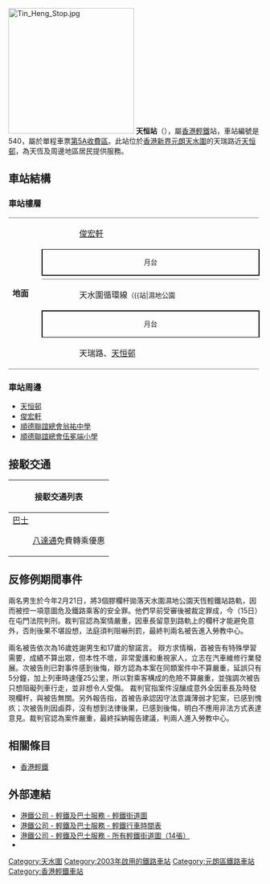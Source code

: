{{Unreferenced|time=2014-04-04T16:12:14+00:00 }}
{{NoteTA
|T=天恒站
|1=月台
|2=天恒}}
{{Infobox station
|name = 天恒
|eng_name = Tin Heng
|linecolour={{輕鐵顏色|705}}
|linecolour2={{輕鐵顏色|706}}
|image = File:Tin Heng Stop 20210321 163203.jpg
|caption = 天恒站（2021年3月）
|borough = {{HKG}}[[新界|新界]][[元朗區|元朗區]]
|address = [[天水圍|天水圍]]天瑞路
|coordinates = {{Coord|22|28|10.92|N|114|0|2.52|E|display=it|type:railwaystation}}
|elevation = 
|operator = [[香港鐵路有限公司|香港鐵路有限公司]]
|lines = {{香港輕鐵路綫|705}}{{香港輕鐵路綫|706}}
|distance = 
|platform = 2個[[側式月台|側式月台]]
|tracks = 2條
|connections = 
|farezone = [[輕鐵第5A收費區|第5A收費區]]
|structure = 地面車站
|hall = 
|depth = 
|levels = 
|interchange = 
|exits = 
|lift = 
|escalator = 
|shop = 
|architect = 
|architectural_style = 
|colour = 
|status = 使用中
|code = 540
|built = 
|opened = 2003年12月7日
|opening = 
|closed = 
|rebuilt = 
|former = 
|passengers = 
|first = {{collapsible list
 |title = 　
 |
{{香港輕鐵路綫|705}}
:05:22<br />
{{香港輕鐵路綫|706}}
:05:31
}}
|last = {{collapsible list
 |title = 　
 |
{{香港輕鐵路綫|705}}
:01:05<br />
{{香港輕鐵路綫|706}}
:01:14
}}
|adjacent = {{Adjacent stations|system=香港輕鐵
|line1=705|left1=濕地公園|right1=天逸
|line2=706|left2=天逸|right2=濕地公園}}
|other_services = 
|route_map = {{Routemap|inline=yes|legend=no|map=
uSTRg\uSTRf~~{{rmr|Licon=U|{{站|濕地公園||香港}}}}
uSTR+BSr\uSTR+BSl
uSTR+BSr\uSTR+BSl
uSTRg\uSTRf~~{{rmr|Licon=D|{{站|天逸}}}}
}}
}}
[[File:Tin_Heng_Stop.jpg|250px]]
'''天恒站'''（{{lang-en|Tin Heng Stop}}），屬[[香港|香港]][[香港輕鐵|輕鐵]]站，車站編號是540，屬於單程車票[[輕鐵第5A收費區|第5A收費區]]。此站位於[[香港|香港]][[新界|新界]][[元朗|元朗]][[天水圍|天水圍]]的天瑞路近[[天恒邨|天恒邨]]，為天恆及周邊地區居民提供服務。

==車站結構==
===車站樓層===
{|cellspacing=0 cellpadding=3
|-
|style="border-top:solid 1px gray;border-bottom:solid 1px gray;" width=50 rowspan=8 valign=top|'''地面'''
|style="border-top:solid 1px gray;" width=50 valign=top|{{出}}
|style="border-top:solid 1px gray;" width=350|[[俊宏軒|俊宏軒]]
|-
|style="border-top:solid 1px black;border-right:solid 2px black;border-left:solid 2px black;border-bottom:solid 2px black;font-size:smaller;" colspan=2  align=center|月台
|-
|style="border-bottom:solid 1px gray;"|
|style="border-bottom:solid 1px gray;"|{{split text|{{月台編號|LR|2}} {{香港輕鐵路綫|705}} 天水圍循環線<small>（{{站|天逸}}）</small>|{{arrow|R}}}}
|-
|{{arrow|L}}
|{{月台編號|LR|1}} {{香港輕鐵路綫|706}} 天水圍循環線<small>（{{站|濕地公園||香港}}）</small>
|-
|style="border-top:solid 2px black;border-right:solid 2px black;border-left:solid 2px black;border-bottom:solid 1px black;font-size:smaller;" colspan=2 align=center|月台
|-
|style="border-bottom:solid 1px gray;"|{{出}}
|style="border-bottom:solid 1px gray;"|天瑞路、[[天恒邨|天恒邨]]
|}

===車站周邊===
*[[天恒邨|天恒邨]]
*[[俊宏軒|俊宏軒]]
*[[順德聯誼總會翁祐中學|順德聯誼總會翁祐中學]]
*[[順德聯誼總會伍冕端小學|順德聯誼總會伍冕端小學]]

==接駁交通==
{| class="mw-collapsible mw-collapsed wikitable" style="background:white; margin: 0 auto; width: auto;"  
! 接駁交通列表
|-
|
;[[香港巴士|巴士]]
{{港鐵巴士簡單列表|K73|K76|K76S}}
:[[八達通|八達通]]免費轉乘優惠
{{九龍新界巴士簡單列表|65X|69C|264R|265B|265M|269A|269B_s|269P|269R|269X|276A|276B|869|B1_s2|N269}}
{{過海隧道巴士簡單列表|967|967X|969_s3|969A|969C_m2|969N|N969}}{{大嶼山巴士簡單列表|A37|E37|E37C|NA37}}
|}

==反修例期間事件==
兩名男生於今年2月21日，將3個膠欄杆拋落天水圍濕地公園天恆輕鐵站路軌，因而被控一項意圖危及鐵路乘客的安全罪。他們早前受審後被裁定罪成，今（15日）在屯門法院判刑。裁判官認為案情嚴重，因車長留意到路軌上的欄杆才能避免意外，否則後果不堪設想，法庭須判阻嚇刑罰，最終判兩名被告進入勞教中心。

兩名被告依次為16歲姓謝男生和17歲的黎諾言。 辯方求情稱，首被告有特殊學習需要，成績不算出眾，但本性不壞，非常愛護和重視家人，立志在汽車維修行業發展。次被告則已對事件感到後悔，辯方認為本案在同類案件中不算嚴重，延誤只有5分鐘，加上列車時速僅25公里，所以對乘客構成的危險不算嚴重，並強調次被告只想阻礙列車行走，並非想令人受傷。 裁判官指案件沒釀成意外全因車長及時發現欄杆，與被告無關。另外報告指，首被告承認因守法意識薄弱才犯案，已感到愧疚；次被告則因鹵莽，沒有想到法律後果，已感到後悔，明白不應用非法方式表達意見。裁判官認為案件嚴重，最終採納報告建議，判兩人進入勞教中心。

==相關條目==
*[[香港輕鐵|香港輕鐵]]

==外部連結==
*[http://www.mtr.com.hk/archive/ch/services/maps/14.gif 港鐵公司 - 輕鐵及巴士服務 - 輕鐵街道圖] {{Wayback|url=http://www.mtr.com.hk/archive/ch/services/maps/14.gif |date=20190519220755 }}
*[http://www.mtr.com.hk/chi/lr_bus/schedule/schedule_index.html 港鐵公司 - 輕鐵及巴士服務 - 輕鐵行車時間表] {{Wayback|url=http://www.mtr.com.hk/chi/lr_bus/schedule/schedule_index.html |date=20081029002605 }}
*[http://www.mtr.com.hk/chi/lr_bus/stmap_index.html 港鐵公司 - 輕鐵及巴士服務 - 所有輕鐵街道圖（14張）] {{Wayback|url=http://www.mtr.com.hk/chi/lr_bus/stmap_index.html |date=20080403033121 }}
*{{Wikia|hkrail|香港鐵路大典|天恆站}}

{{香港輕鐵705綫}}
{{香港輕鐵706綫}}
{{港鐵車站|LRT}}

[[Category:天水圍|Category:天水圍]]
[[Category:2003年啟用的鐵路車站|Category:2003年啟用的鐵路車站]]
[[Category:元朗區鐵路車站|Category:元朗區鐵路車站]]
[[Category:香港輕鐵車站|Category:香港輕鐵車站]]